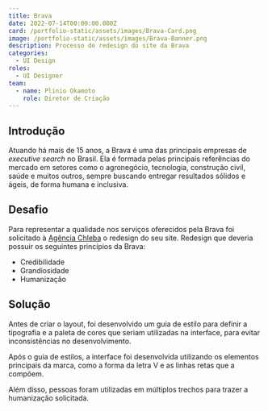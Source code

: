 ```yaml
---
title: Brava
date: 2022-07-14T00:00:00.000Z
card: /portfolio-static/assets/images/Brava-Card.png
image: /portfolio-static/assets/images/Brava-Banner.png
description: Processo de redesign do site da Brava
categories:
  - UI Design
roles:
  - UI Designer
team:
  - name: Plinio Okamoto
    role: Diretor de Criação
---
```



## Introdução

Atuando há mais de 15 anos, a Brava é uma das principais empresas de *executive search* no Brasil. Ela é formada pelas principais referências do mercado em setores como o agronegócio, tecnologia, construção civil, saúde e muitos outros, sempre buscando entregar resultados sólidos e ágeis, de forma humana e inclusiva.

## Desafio

Para representar a qualidade nos serviços oferecidos pela Brava foi solicitado à [Agência Chleba](https://www.chleba.net/) o redesign do seu site. Redesign que deveria possuir os seguintes princípios da Brava:

- Credibilidade
- Grandiosidade
- Humanização

## Solução

Antes de criar o layout, foi desenvolvido um guia de estilo para definir a tipografia e a paleta de cores que seriam utilizadas na interface, para evitar inconsistências no desenvolvimento.

<Picture
  src={BravaGuide}
  alt="Guia de estilos das cores e tipografia para o site da Brava."/>

Após o guia de estilos, a interface foi desenvolvida utilizando os elementos principais da marca, como a forma da letra V e as linhas retas que a compõem.

Além disso, pessoas foram utilizadas em múltiplos trechos para trazer a humanização solicitada.

<Picture
  src={BravaHome}
  alt="Layout da página home."/>

<Picture
  src={BravaSomos}
  alt="Design de um trecho da página somos."/>

<Picture
  src={BravaOutros}
  alt="Layout de outros elementos do site."/>
